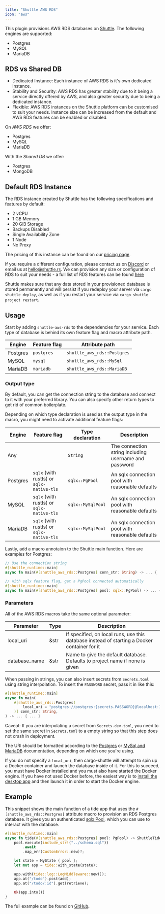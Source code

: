 ```yaml
---
title: "Shuttle AWS RDS"
icon: "aws"
---
```


This plugin provisions AWS RDS databases on [Shuttle](https://www.shuttle.rs). The following engines are supported:
- Postgres
- MySQL
- MariaDB

## RDS vs Shared DB

- Dedicated Instance: Each instance of AWS RDS is it's own dedicated instance.
- Stability and Security: AWS RDS has greater stability due to it being a service directly offered by AWS, and also greater security due to being a dedicated instance.
- Flexible: AWS RDS instances on the Shuttle platform can be customised to suit your needs. Instance size can be increased from the default and AWS RDS features can be enabled or disabled.

On *AWS RDS* we offer:
- Postgres
- MySQL
- MariaDB

With the *Shared DB* we offer:
- Postgres
- MongoDB

## Default RDS Instance

The RDS instance created by Shuttle has the following specifications and features by default:
- 2 vCPU
- 1 GB Memory
- 20 GiB Storage
- Backups Disabled
- Single Availability Zone
- 1 Node
- No Proxy

The pricing of this instance can be found on our [pricing page](https://www.shuttle.rs/pricing).

If you require a different configuration, please contact us on [Discord](https://discord.gg/shuttle) or email us at hello@shuttle.rs. We can provision any size or configuration of RDS to suit your needs - a full list of RDS features can be found [here](https://aws.amazon.com/rds/features/)

Shuttle makes sure that any data stored in your provisioned database is stored permanently and will persist if you redeploy your server via `cargo shuttle deploy`, as well as if you restart your service via `cargo shuttle project restart`.

## Usage

Start by adding `shuttle-aws-rds` to the dependencies for your service.
Each type of database is behind its own feature flag and macro attribute path.

| Engine   | Feature flag | Attribute path |
|----------|--------------|----------------|
| Postgres | `postgres`   | `shuttle_aws_rds::Postgres` |
| MySQL    | `mysql`      | `shuttle_aws_rds::MySql` |
| MariaDB  | `mariadb`    | `shuttle_aws_rds::MariaDB` |

### Output type

By default, you can get the connection string to the database and connect to it with your preferred library.
You can also specify other return types to get rid of common boilerplate.

Depending on which type declaration is used as the output type in the macro, you might need to activate additional feature flags:

| Engine   | Feature flag | Type declaration | Description |
|----------|--------------|------------------|-------------|
| Any | | `String` | The connection string including username and password |
| Postgres | `sqlx` (with rustls) or `sqlx-native-tls` | `sqlx::PgPool` | An sqlx connection pool with reasonable defaults |
| MySQL | `sqlx` (with rustls) or `sqlx-native-tls` | `sqlx::MySqlPool` | An sqlx connection pool with reasonable defaults |
| MariaDB | `sqlx` (with rustls) or `sqlx-native-tls` | `sqlx::MySqlPool` | An sqlx connection pool with reasonable defaults |

Lastly, add a macro annotaion to the Shuttle main function. Here are examples for Postgres:

```rust
// Use the connection string
#[shuttle_runtime::main]
async fn main(#[shuttle_aws_rds::Postgres] conn_str: String) -> ... { ... }

// With sqlx feature flag, get a PgPool connected automatically
#[shuttle_runtime::main]
async fn main(#[shuttle_aws_rds::Postgres] pool: sqlx::PgPool) -> ... { ... }
```

### Parameters

All of the AWS RDS macros take the same optional parameter:

| Parameter     | Type | Description                                                                                  |
|---------------|------|----------------------------------------------------------------------------------------------|
| local_uri     | &str | If specified, on local runs, use this database instead of starting a Docker container for it |
| database_name | &str | Name to give the default database. Defaults to project name if none is given                 |

When passing in strings, you can also insert secrets from `Secrets.toml` using string interpolation.
To insert the `PASSWORD` secret, pass it in like this:

```rust
#[shuttle_runtime::main]
async fn main(
    #[shuttle_aws_rds::Postgres(
        local_uri = "postgres://postgres:{secrets.PASSWORD}@localhost:16695/postgres"
    )] conn_str: String,
) -> ... { ... }
```

<Note>Caveat: If you are interpolating a secret from `Secrets.dev.toml`, you need to set the same secret in `Secrets.toml` to a empty string so that this step does not crash in deployment.</Note>

The URI should be formatted according to the
[Postgres](https://www.postgresql.org/docs/current/libpq-connect.html#LIBPQ-CONNSTRING) or
[MySql and MariaDB](https://dev.mysql.com/doc/refman/8.0/en/connecting-using-uri-or-key-value-pairs.html#connecting-using-uri)
documentation, depending on which one you're using.

If you do not specify a `local_uri`, then cargo-shuttle will attempt to spin up a Docker container and launch the database inside of it.
For this to succeed, you must have Docker installed and you must also have started the Docker engine. If you have not used Docker
before, the easiest way is to [install the desktop app](https://docs.docker.com/get-docker/) and then launch it in order to start
the Docker engine.

<Snippet file="connection-string.mdx" />

## Example

This snippet shows the main function of a tide app that uses the `#[shuttle_aws_rds::Postgres]` attribute macro to provision an RDS Postgres database.
It gives you an authenticated [sqlx Pool](https://docs.rs/sqlx/latest/sqlx/pool/index.html), which you can use to interact with the database.

```rust main.rs
#[shuttle_runtime::main]
async fn tide(#[shuttle_aws_rds::Postgres] pool: PgPool) -> ShuttleTide<MyState> {
    pool.execute(include_str!("../schema.sql"))
        .await
        .map_err(CustomError::new)?;

    let state = MyState { pool };
    let mut app = tide::with_state(state);

    app.with(tide::log::LogMiddleware::new());
    app.at("/todo").post(add);
    app.at("/todo/:id").get(retrieve);

    Ok(app.into())
}
```

The full example can be found on [GitHub](https://github.com/shuttle-hq/shuttle-examples/tree/main/tide/postgres).
